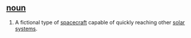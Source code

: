 == [[noun]] ==
# A fictional type of [[spacecraft]] capable of quickly reaching other [[solar system]]s.